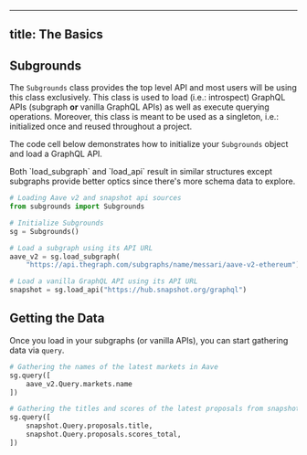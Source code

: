 
---
title: The Basics
---



## Subgrounds

The `Subgrounds` class provides the top level API and most users will be using this class exclusively. This class is used to load (i.e.: introspect) GraphQL APIs (subgraph **or** vanilla GraphQL APIs) as well as execute querying operations. Moreover, this class is meant to be used as a singleton, i.e.: initialized once and reused throughout a project.

The code cell below demonstrates how to initialize your `Subgrounds` object and load a GraphQL API.

<Callout type="info">
Both `load_subgraph` and `load_api` result in similar structures except subgraphs provide better optics since there's more schema data to explore.

</Callout>

```python copy
# Loading Aave v2 and snapshot api sources
from subgrounds import Subgrounds

# Initialize Subgrounds
sg = Subgrounds()

# Load a subgraph using its API URL
aave_v2 = sg.load_subgraph(
    "https://api.thegraph.com/subgraphs/name/messari/aave-v2-ethereum")

# Load a vanilla GraphQL API using its API URL
snapshot = sg.load_api("https://hub.snapshot.org/graphql")
```

## Getting the Data

Once you load in your subgraphs (or vanilla APIs), you can start gathering data via `query`.

```python copy
# Gathering the names of the latest markets in Aave
sg.query([
    aave_v2.Query.markets.name
])
```

```python copy
# Gathering the titles and scores of the latest proposals from snapshot
sg.query([
    snapshot.Query.proposals.title,
    snapshot.Query.proposals.scores_total,
])
```
